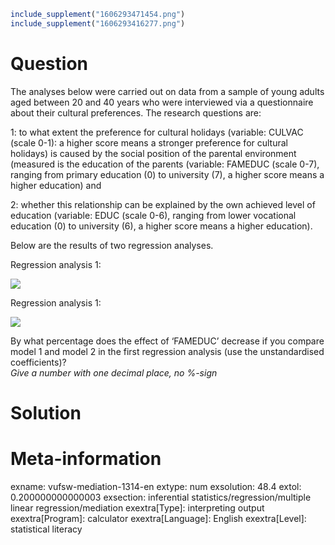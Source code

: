 ```r
include_supplement("1606293471454.png")
include_supplement("1606293416277.png")
```

Question
========
The analyses below were carried out on data from a sample of young
adults aged between 20 and 40 years who were interviewed via a
questionnaire about their cultural preferences. The research questions
are:  
  
1: to what extent the preference for cultural holidays (variable: CULVAC
(scale 0-1): a higher score means a stronger preference for cultural
holidays) is caused by the social position of the parental environment
(measured is the education of the parents (variable: FAMEDUC (scale
0-7), ranging from primary education (0) to university (7), a higher
score means a higher education) and  
  
2: whether this relationship can be explained by the own achieved level
of education (variable: EDUC (scale 0-6), ranging from lower vocational
education (0) to university (6), a higher score means a higher
education).  
  
Below are the results of two regression analyses.  
  
Regression analysis 1:  
  
![](1606293471454.png)
  
Regression analysis 1:  
  
  
![](1606293416277.png)
  
By what percentage does the effect of 'FAMEDUC' decrease if you compare
model 1 and model 2 in the first regression analysis (use the
unstandardised coefficients)?   
*Give a number with one decimal place, no %-sign*


Solution
========











Meta-information
================
exname: vufsw-mediation-1314-en
extype: num
exsolution: 48.4
extol: 0.200000000000003
exsection: inferential statistics/regression/multiple linear regression/mediation
exextra[Type]: interpreting output
exextra[Program]: calculator
exextra[Language]: English
exextra[Level]: statistical literacy

